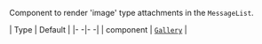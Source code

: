 Component to render 'image' type attachments in the `MessageList`.

| Type | Default |
|- -|- -|
| component | [`Gallery`](/reactnative/ui-components/gallery) |
